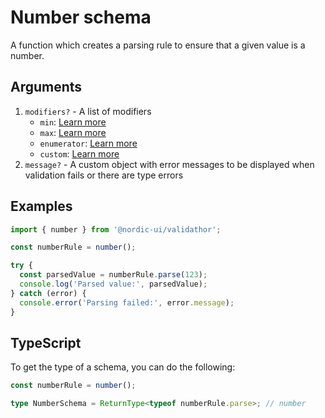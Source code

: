 # Number schema

A function which creates a parsing rule to ensure that a given value is a number.

## Arguments

1. `modifiers?` - A list of modifiers
    - `min`: [Learn more](/modifiers/min)
    - `max`: [Learn more](/modifiers/max)
    - `enumerator`: [Learn more](/modifiers/enumerator)
    - `custom`: [Learn more](/modifiers/custom)
2. `message?` - A custom object with error messages to be displayed when validation fails or there are type errors

## Examples

```ts showLineNumbers
import { number } from '@nordic-ui/validathor';

const numberRule = number();

try {
  const parsedValue = numberRule.parse(123);
  console.log('Parsed value:', parsedValue);
} catch (error) {
  console.error('Parsing failed:', error.message);
}
```

## TypeScript

To get the type of a schema, you can do the following:

```ts showLineNumbers
const numberRule = number();

type NumberSchema = ReturnType<typeof numberRule.parse>; // number
```
